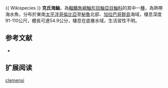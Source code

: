 {{Speciesbox
| name = 克氏海鮋
| image = 
| image_width = 250px
| status = LC
| status_system = IUCN3.1
| genus = Pontinus
| species = clemensi
| authority = [[Fitch|Fitch]], 1955 
| synonyms = 
}}{{ Wikispecies }}
'''克氏海鮋'''，為[[輻鰭魚綱|輻鰭魚綱]][[鮋形目|鮋形目]][[鮋亞目|鮋亞目]][[鮋科|鮋科]]的其中一[[種|種]]，為熱帶海水魚，分布於東南[[太平洋|太平洋]][[哥倫比亞|哥倫比亞]]至[[秘魯|秘魯]]北部、[[加拉巴哥群島|加拉巴哥群島]]海域，棲息深度91-110公尺，體長可達54.9公分，棲息在底層水域，生活習性不明。
==参考文献==
*{{FishBase_species|genus=Pontinus|species=clemensi|year=2014|month=6}}

== 扩展阅读 ==
{{refbegin}}
{{wikispecies-inline|Pontinus clemensi|克氏海鮋}}
{{refend}}
{{Taxonbar|from=Q2372302}}

[[Category:海鮋屬|clemensi]]


{{鮋形目小作品}}